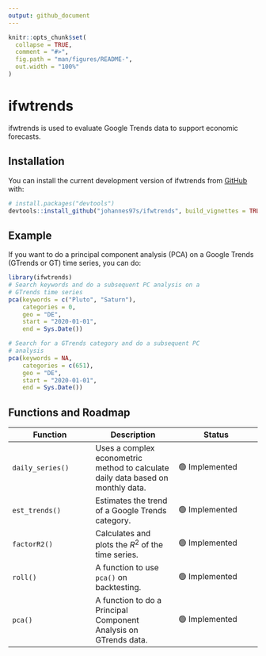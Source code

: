 ```yaml
---
output: github_document
---
```


<!-- README.md is generated from README.Rmd. Please edit that file -->

```r
knitr::opts_chunk$set(
  collapse = TRUE,
  comment = "#>",
  fig.path = "man/figures/README-",
  out.width = "100%"
)
```

# ifwtrends

<!-- badges: start -->
<!-- badges: end -->

ifwtrends is used to evaluate Google Trends data to support economic 
forecasts.

## Installation

You can install the current development version of
ifwtrends from [GitHub](https://github.com/johannes97s/ifwtrends) with:

``` r
# install.packages("devtools")
devtools::install_github("johannes97s/ifwtrends", build_vignettes = TRUE)
```
## Example

If you want to do a principal component analysis
(PCA) on a Google Trends (GTrends or GT) time series, 
you can do:

```r
library(ifwtrends)
# Search keywords and do a subsequent PC analysis on a
# GTrends time series 
pca(keywords = c("Pluto", "Saturn"),
    categories = 0,
    geo = "DE",
    start = "2020-01-01",
    end = Sys.Date())

# Search for a GTrends category and do a subsequent PC
# analysis
pca(keywords = NA,
    categories = c(651),
    geo = "DE",
    start = "2020-01-01",
    end = Sys.Date())

```

## Functions and Roadmap

| Function | Description | Status |
|---|---|---|
| `daily_series()` | Uses a complex econometric method to calculate daily data based on monthly data. | 🟢 Implemented |
| `est_trends()` | Estimates the trend of a Google Trends category. | 🟢 Implemented |
| `factorR2()` | Calculates and plots the $R^2$ of the time series. | 🟢 Implemented |
| `roll()` | A function to use `pca()` on backtesting. | 🟢 Implemented |
| `pca()` | A function to do a Principal Component Analysis on GTrends data. | 🟢 Implemented |
